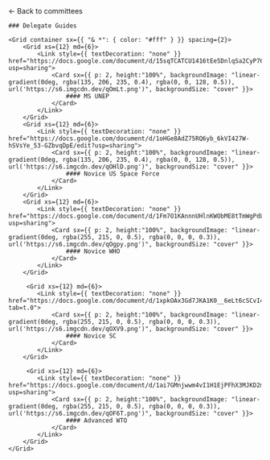
<HeaderImage darken src="/banners/mains.png" title="Main committee" />

<Container>
    <Link href="/committees">← Back to committees </Link>

    ### Delegate Guides

    <Grid container sx={{ "& *": { color: "#fff" } }} spacing={2}>
        <Grid xs={12} md={6}>
            <Link style={{ textDecoration: "none" }} href="https://docs.google.com/document/d/15sqTCATCU1416tEe5DnlqSa2CyP76A6lDyTRYexpyGc/edit?usp=sharing">
                <Card sx={{ p: 2, height:"100%", backgroundImage: "linear-gradient(0deg, rgba(135, 206, 235, 0.4), rgba(0, 0, 128, 0.5)), url('https://s6.imgcdn.dev/qOmLt.png')", backgroundSize: "cover" }}>
                    #### MS UNEP
                </Card>
            </Link>
        </Grid>
        <Grid xs={12} md={6}>
            <Link style={{ textDecoration: "none" }} href="https://docs.google.com/document/d/1oHGe8AdZ75RQ6yb_6kVI427W-hSVsYe_53-GZbvqDpE/edit?usp=sharing">
                <Card sx={{ p: 2, height:"100%", backgroundImage: "linear-gradient(0deg, rgba(135, 206, 235, 0.4), rgba(0, 0, 128, 0.5)), url('https://s6.imgcdn.dev/qOHlD.png')", backgroundSize: "cover" }}>
                    #### Novice US Space Force
                </Card>
            </Link>
        </Grid>
        <Grid xs={12} md={6}>
            <Link style={{ textDecoration: "none" }} href="https://docs.google.com/document/d/1Fm7O1KAnnnUHlnKWObME8tTmWgPdLSmFHWrD5cz_X0k/edit?usp=sharing">
                <Card sx={{ p: 2, height:"100%", backgroundImage: "linear-gradient(0deg, rgba(255, 215, 0, 0.5), rgba(0, 0, 0, 0.3)), url('https://s6.imgcdn.dev/qOgpy.png')", backgroundSize: "cover" }}>
                    #### Novice WHO
                </Card>
            </Link>
        </Grid>

         <Grid xs={12} md={6}>
            <Link style={{ textDecoration: "none" }} href="https://docs.google.com/document/d/1xpkOAx3Gd7JKA1K0__6eLt6cSCvI49alnMw8HcyITF8/edit?tab=t.0">
                <Card sx={{ p: 2, height:"100%", backgroundImage: "linear-gradient(0deg, rgba(255, 215, 0, 0.5), rgba(0, 0, 0, 0.3)), url('https://s6.imgcdn.dev/qOXV9.png')", backgroundSize: "cover" }}>
                    #### Novice SC
                </Card>
            </Link>
        </Grid>

         <Grid xs={12} md={6}>
            <Link style={{ textDecoration: "none" }} href="https://docs.google.com/document/d/1ai7GMnjwwm4vI1H1EjPFhX3MJKD2mSdqZ3ba0rAdYno/edit?usp=sharing">
                <Card sx={{ p: 2, height:"100%", backgroundImage: "linear-gradient(0deg, rgba(255, 215, 0, 0.5), rgba(0, 0, 0, 0.3)), url('https://s6.imgcdn.dev/qOF6T.png')", backgroundSize: "cover" }}>
                    #### Advanced WTO
                </Card>
            </Link>
        </Grid>
    </Grid>

</Container>

